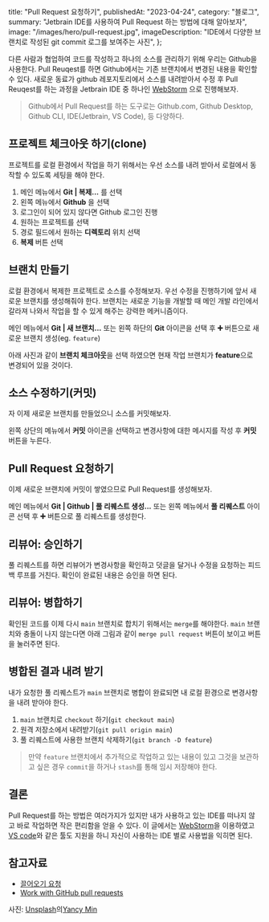 
  title: "Pull Request 요청하기",
  publishedAt: "2023-04-24",
  category: "블로그",
  summary: "Jetbrain IDE를 사용하여 Pull Request 하는 방법에 대해 알아보자",
  image: "/images/hero/pull-request.jpg",
  imageDescription:
    "IDE에서 다양한 브랜치로 작성된 git commit 로그를 보여주는 사진",
};

<PostHeader metadata={metadata} slug="pull-request" />

다른 사람과 협업하여 코드를 작성하고 하나의 소스를 관리하기 위해 우리는 Github을 사용한다.
Pull Reuqest를 하면 Github에서는 기존 브랜치에서 변경된 내용을 확인할 수 있다.
새로운 동료가 github 레포지토리에서 소스를 내려받아서 수정 후 Pull Reuqest를 하는 과정을 Jetbrain IDE 중 하나인 [WebStorm](https://www.jetbrains.com/ko-kr/webstorm/) 으로 진행해보자.

> Github에서 Pull Request를 하는 도구로는 Github.com, Github Desktop, Github CLI, IDE(Jetbrain, VS Code), 등 다양하다.

## 프로젝트 체크아웃 하기(clone)

프로젝트를 로컬 환경에서 작업을 하기 위해서는 우선 소스를 내려 받아서 로컬에서 동작할 수 있도록 세팅을 해야 한다.

1. 메인 메뉴에서 **Git | 복제...** 를 선택
2. 왼쪽 메뉴에서 **Github** 을 선택
3. 로그인이 되어 있지 않다면 Github 로그인 진행
4. 원하는 프로젝트를 선택
5. 경로 필드에서 원하는 **디렉토리** 위치 선택
6. **복제** 버튼 선택

<CustomImage src={clone} alt="clone" />

## 브랜치 만들기

로컬 환경에서 복제한 프로젝트로 소스를 수정해보자. 우선 수정을 진행하기에 앞서 새로운 브랜치를 생성해줘야 한다. 브랜치는 새로운 기능을 개발할 때 메인 개발 라인에서 갈라져 나와서 작업을 할 수 있게 해주는 강력한 메커니즘이다.

메인 메뉴에서 **Git | 새 브랜치...** 또는 왼쪽 하단의 **Git** 아이콘을 선택 후 **➕** 버튼으로 새로운 브랜치 생성(eg. `feature`)

아래 사진과 같이 **브랜치 체크아웃**을 선택 하였으면 현재 작업 브랜치가 **feature**으로 변경되어 있을 것이다.

<CustomImage src={branch} alt="branch" />

## 소스 수정하기(커밋)

자 이제 새로운 브랜치를 만들었으니 소스를 커밋해보자.

왼쪽 상단의 메뉴에서 **커밋** 아이콘을 선택하고 변경사항에 대한 메시지를 작성 후 **커밋** 버튼을 누른다.

<CustomImage src={commit1} alt="commit1" />

<CustomImage src={commit2} alt="commit2" />

## Pull Request 요청하기

이제 새로운 브랜치에 커밋이 쌓였으므로 Pull Request를 생성해보자.

메인 메뉴에서 **Git | Github | 풀 리퀘스트 생성...** 또는 왼쪽 메뉴에서 **풀 리퀘스트** 아이콘 선택 후 **➕** 버튼으로 풀 리퀘스트를 생성한다.

<CustomImage src={pr} alt="pr" />

## 리뷰어: 승인하기

풀 리퀘스트를 하면 리뷰어가 변경사항을 확인하고 덧글을 달거나 수정을 요청하는 피드백 루프를 거친다. 확인이 완료된 내용은 승인을 하면 된다.

<CustomImage src={approve} alt="approve" />

## 리뷰어: 병합하기

확인된 코드를 이제 다시 `main` 브랜치로 합치기 위해서는 `merge`를 해야한다. `main` 브랜치와 충돌이 나지 않는다면 아래 그림과 같이 `merge pull request` 버튼이 보이고 버튼을 눌러주면 된다.

<CustomImage src={merge} alt="merge" />

## 병합된 결과 내려 받기

내가 요청한 풀 리퀘스트가 `main` 브랜치로 병합이 완료되면 내 로컬 환경으로 변경사항을 내려 받아야 한다.

1. `main` 브랜치로 `checkout` 하기(`git checkout main`)
2. 원격 저장소에서 내려받기(`git pull origin main`)
3. 풀 리퀘스트에 사용한 브랜치 삭제하기(`git branch -D feature`)

> 만약 `feature` 브랜치에서 추가적으로 작업하고 있는 내용이 있고 그것을 보관하고 싶은 경우 `commit`을 하거나 `stash`를 통해 임시 저장해야 한다.

## 결론

Pull Request를 하는 방법은 여러가지가 있지만 내가 사용하고 있는 IDE를 떠나지 않고 바로 작업하면 작은 편리함을 얻을 수 있다. 이 글에서는 [WebStorm](https://www.jetbrains.com/ko-kr/webstorm/)을 이용하였고 [VS code](https://code.visualstudio.com)와 같은 툴도 지원을 하니 자신이 사용하는 IDE 별로 사용법을 익히면 된다.

## 참고자료

- [끌어오기 요청](https://docs.github.com/ko/pull-requests)
- [Work with GitHub pull requests](https://www.jetbrains.com/help/webstorm/work-with-github-pull-requests.html)

사진: <a href="https://unsplash.com/ko/%EC%82%AC%EC%A7%84/842ofHC6MaI?utm_source=unsplash&utm_medium=referral&utm_content=creditCopyText">Unsplash</a>의<a href="https://unsplash.com/@yancymin?utm_source=unsplash&utm_medium=referral&utm_content=creditCopyText">Yancy Min</a>
